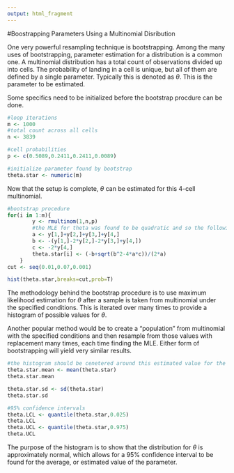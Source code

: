```yaml
---
output: html_fragment
---
```


#Boostrapping Parameters Using a Multinomial Disribution

One very powerful resampling technique is bootstrapping.  Among the many uses of bootstrapping, parameter estimation for a distribution is a common one.  A multinomial distribution has a total count of observations divided up into cells.  The probability of landing in a cell is unique, but all of them are defined by a single parameter.  Typically this is denoted as $\theta$.  This is the parameter to be estimated.

Some specifics need to be initialized before the bootstrap procdure can be done.

```r
#loop iterations
m <- 1000
#total count across all cells
n <- 3839

#cell probabilities
p <- c(0.5089,0.2411,0.2411,0.0089)

#initialize parameter found by bootstrap
theta.star <- numeric(m)
```

Now that the setup is complete, $\theta$ can be estimated for this 4-cell multinomial.

```r
#bootstrap procedure
for(i in 1:m){
		y <- rmultinom(1,n,p)
		#the MLE for theta was found to be quadratic and so the following coefficients are used to compute it
		a <- y[1,]+y[2,]+y[3,]+y[4,]
		b <- -(y[1,]-2*y[2,]-2*y[3,]+y[4,])
		c <- -2*y[4,]
		theta.star[i] <- (-b+sqrt(b^2-4*a*c))/(2*a)
	}
cut <- seq(0.01,0.07,0.001)

hist(theta.star,breaks=cut,prob=T)
```

The methodology behind the bootstrap procedure is to use maximum likelihood estimation for $\theta$ after a sample is taken from multinomial under the specified conditions.  This is iterated over many times to provide a histogram of possible values for $\theta$.

Another popular method would be to create a "population" from multinomial with the specified conditions and then resample from those values with replacement many times, each time finding the MLE.  Either form of bootstrapping will yield very similar results.

```r
#the histogram should be cenetered around this estimated value for the parameter
theta.star.mean <- mean(theta.star)
theta.star.mean

theta.star.sd <- sd(theta.star)
theta.star.sd

#95% confidence intervals
theta.LCL <- quantile(theta.star,0.025)
theta.LCL
theta.UCL <- quantile(theta.star,0.975)
theta.UCL
```

The purpose of the histogram is to show that the distribution for $\theta$ is approximately normal, which allows for a 95% confidence interval to be found for the average, or estimated value of the parameter.